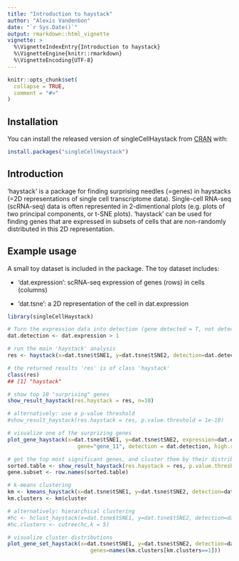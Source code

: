 ```yaml
---
title: "Introduction to haystack"
author: "Alexis Vandenbon"
date: "`r Sys.Date()`"
output: rmarkdown::html_vignette
vignette: >
  %\VignetteIndexEntry{Introduction to haystack}
  %\VignetteEngine{knitr::rmarkdown}
  %\VignetteEncoding{UTF-8}
---
```


```r
knitr::opts_chunk$set(
  collapse = TRUE,
  comment = "#>"
)
```

## Installation

You can install the released version of singleCellHaystack from [CRAN](https://CRAN.R-project.org) with:

``` r
install.packages("singleCellHaystack")
```

## Introduction

'haystack' is a package for finding surprising needles (=genes) in haystacks (=2D representations of single cell transcriptome data). Single-cell RNA-seq (scRNA-seq) data is often represented in 2-dimentional plots (e.g. plots of two principal components, or t-SNE plots). 'haystack' can be used for finding genes that are expressed in subsets of cells that are non-randomly distributed in this 2D representation.

## Example usage

A small toy dataset is included in the package. The toy dataset includes:

- 'dat.expression': scRNA-seq expression of genes (rows) in cells (columns)

- 'dat.tsne':       a 2D representation of the cell in dat.expression


```r
library(singleCellHaystack)

# Turn the expression data into detection (gene detected = T, not detected = F)
dat.detection <- dat.expression > 1

# run the main 'haystack' analysis
res <- haystack(x=dat.tsne$tSNE1, y=dat.tsne$tSNE2, detection=dat.detection)

# the returned results 'res' is of class 'haystack'
class(res)
## [1] "haystack"

# show top 10 "surprising" genes
show_result_haystack(res.haystack = res, n=10)

# alternatively: use a p-value threshold
#show_result_haystack(res.haystack = res, p.value.threshold = 1e-10)

# visualize one of the surprizing genes
plot_gene_haystack(x=dat.tsne$tSNE1, y=dat.tsne$tSNE2, expression=dat.expression, 
                      gene="gene_11", detection = dat.detection, high.resolution = TRUE)

# get the top most significant genes, and cluster them by their distribution pattern in the 2D plot
sorted.table <- show_result_haystack(res.haystack = res, p.value.threshold = 1e-10)
gene.subset <- row.names(sorted.table)

# k-means clustering
km <- kmeans_haystack(x=dat.tsne$tSNE1, y=dat.tsne$tSNE2, detection=dat.detection, genes=gene.subset, k=5)
km.clusters <- km$cluster

# alternatively: hierarchical clustering
#hc <- hclust_haystack(x=dat.tsne$tSNE1, y=dat.tsne$tSNE2, detection=dat.detection, genes=gene.subset)
#hc.clusters <- cutree(hc,k = 5)

# visualize cluster distributions
plot_gene_set_haystack(x=dat.tsne$tSNE1, y=dat.tsne$tSNE2, detection=dat.detection, 
                          genes=names(km.clusters[km.clusters==1]))

```
